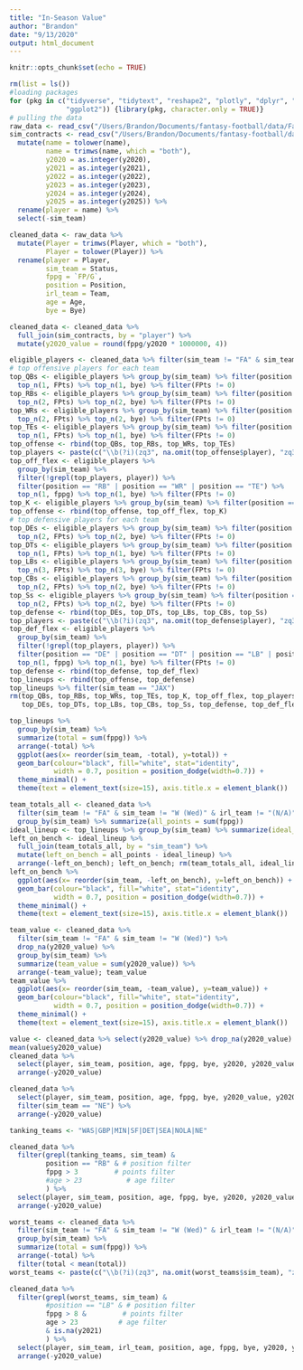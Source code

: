 ```yaml
---
title: "In-Season Value"
author: "Brandon"
date: "9/13/2020"
output: html_document
---
```


```r
knitr::opts_chunk$set(echo = TRUE)
```

```r
rm(list = ls())
#loading packages
for (pkg in c("tidyverse", "tidytext", "reshape2", "plotly", "dplyr", "RecordLinkage",
              "ggplot2")) {library(pkg, character.only = TRUE)}
# pulling the data 
raw_data <- read_csv("/Users/Brandon/Documents/fantasy-football/data/Fantrax-Players-NFL Sim Dynasty .csv") 
sim_contracts <- read_csv("/Users/Brandon/Documents/fantasy-football/data/nflsim-contracts.csv") %>% 
  mutate(name = tolower(name),
         name = trimws(name, which = "both"),
         y2020 = as.integer(y2020),
         y2021 = as.integer(y2021),
         y2022 = as.integer(y2022),
         y2023 = as.integer(y2023),
         y2024 = as.integer(y2024),
         y2025 = as.integer(y2025)) %>% 
  rename(player = name) %>% 
  select(-sim_team)

cleaned_data <- raw_data %>% 
  mutate(Player = trimws(Player, which = "both"),
         Player = tolower(Player)) %>% 
  rename(player = Player, 
         sim_team = Status,
         fppg = `FP/G`, 
         position = Position,
         irl_team = Team,
         age = Age, 
         bye = Bye)

cleaned_data <- cleaned_data %>% 
  full_join(sim_contracts, by = "player") %>% 
  mutate(y2020_value = round(fppg/y2020 * 1000000, 4))
```

```r
eligible_players <- cleaned_data %>% filter(sim_team != "FA" & sim_team != "W (Wed)" & irl_team != "(N/A)") 
# top offensive players for each team 
top_QBs <- eligible_players %>% group_by(sim_team) %>% filter(position == "QB") %>% 
  top_n(1, FPts) %>% top_n(1, bye) %>% filter(FPts != 0)
top_RBs <- eligible_players %>% group_by(sim_team) %>% filter(position == "RB") %>% 
  top_n(2, FPts) %>% top_n(2, bye) %>% filter(FPts != 0)
top_WRs <- eligible_players %>% group_by(sim_team) %>% filter(position == "WR") %>% 
  top_n(2, FPts) %>% top_n(2, bye) %>% filter(FPts != 0)
top_TEs <- eligible_players %>% group_by(sim_team) %>% filter(position == "TE") %>% 
  top_n(1, FPts) %>% top_n(1, bye) %>% filter(FPts != 0)
top_offense <- rbind(top_QBs, top_RBs, top_WRs, top_TEs)
top_players <- paste(c("\\b(?i)(zq3", na.omit(top_offense$player), "zq3)\\b"), collapse = "|")
top_off_flex <- eligible_players %>% 
  group_by(sim_team) %>% 
  filter(!grepl(top_players, player)) %>% 
  filter(position == "RB" | position == "WR" | position == "TE") %>% 
  top_n(1, fppg) %>% top_n(1, bye) %>% filter(FPts != 0)
top_K <- eligible_players %>% group_by(sim_team) %>% filter(position == "K") %>% top_n(1, FPts) %>% filter(FPts != 0)
top_offense <- rbind(top_offense, top_off_flex, top_K)
# top defensive players for each team 
top_DEs <- eligible_players %>% group_by(sim_team) %>% filter(position == "DE") %>% 
  top_n(2, FPts) %>% top_n(2, bye) %>% filter(FPts != 0)
top_DTs <- eligible_players %>% group_by(sim_team) %>% filter(position == "DT") %>% 
  top_n(1, FPts) %>% top_n(1, bye) %>% filter(FPts != 0)
top_LBs <- eligible_players %>% group_by(sim_team) %>% filter(position == "LB") %>% 
  top_n(3, FPts) %>% top_n(3, bye) %>% filter(FPts != 0)
top_CBs <- eligible_players %>% group_by(sim_team) %>% filter(position == "CB") %>% 
  top_n(2, FPts) %>% top_n(2, bye) %>% filter(FPts != 0)
top_Ss <- eligible_players %>% group_by(sim_team) %>% filter(position == "S") %>% 
  top_n(2, FPts) %>% top_n(2, bye) %>% filter(FPts != 0)
top_defense <- rbind(top_DEs, top_DTs, top_LBs, top_CBs, top_Ss)
top_players <- paste(c("\\b(?i)(zq3", na.omit(top_defense$player), "zq3)\\b"), collapse = "|")
top_def_flex <- eligible_players %>% 
  group_by(sim_team) %>% 
  filter(!grepl(top_players, player)) %>% 
  filter(position == "DE" | position == "DT" | position == "LB" | position == "CB" | position == "S") %>% 
  top_n(1, fppg) %>% top_n(1, bye) %>% filter(FPts != 0)
top_defense <- rbind(top_defense, top_def_flex)
top_lineups <- rbind(top_offense, top_defense)
top_lineups %>% filter(sim_team == "JAX")
rm(top_QBs, top_RBs, top_WRs, top_TEs, top_K, top_off_flex, top_players, 
   top_DEs, top_DTs, top_LBs, top_CBs, top_Ss, top_defense, top_def_flex)
```
```r
top_lineups %>% 
  group_by(sim_team) %>% 
  summarize(total = sum(fppg)) %>% 
  arrange(-total) %>% 
  ggplot(aes(x= reorder(sim_team, -total), y=total)) +
  geom_bar(colour="black", fill="white", stat="identity",
           width = 0.7, position = position_dodge(width=0.7)) +
  theme_minimal() +
  theme(text = element_text(size=15), axis.title.x = element_blank())
```
```r
team_totals_all <- cleaned_data %>% 
  filter(sim_team != "FA" & sim_team != "W (Wed)" & irl_team != "(N/A)") %>% 
  group_by(sim_team) %>% summarize(all_points = sum(fppg)) 
ideal_lineup <- top_lineups %>% group_by(sim_team) %>% summarize(ideal_lineup = sum(fppg))
left_on_bench <- ideal_lineup %>% 
  full_join(team_totals_all, by = "sim_team") %>% 
  mutate(left_on_bench = all_points - ideal_lineup) %>% 
  arrange(-left_on_bench); left_on_bench; rm(team_totals_all, ideal_lineup)
left_on_bench %>% 
  ggplot(aes(x= reorder(sim_team, -left_on_bench), y=left_on_bench)) +
  geom_bar(colour="black", fill="white", stat="identity",
           width = 0.7, position = position_dodge(width=0.7)) +
  theme_minimal() +
  theme(text = element_text(size=15), axis.title.x = element_blank())
```
```r
team_value <- cleaned_data %>% 
  filter(sim_team != "FA" & sim_team != "W (Wed)") %>%
  drop_na(y2020_value) %>% 
  group_by(sim_team) %>% 
  summarize(team_value = sum(y2020_value)) %>% 
  arrange(-team_value); team_value
team_value %>% 
  ggplot(aes(x= reorder(sim_team, -team_value), y=team_value)) +
  geom_bar(colour="black", fill="white", stat="identity",
           width = 0.7, position = position_dodge(width=0.7)) +
  theme_minimal() +
  theme(text = element_text(size=15), axis.title.x = element_blank())
```
```r
value <- cleaned_data %>% select(y2020_value) %>% drop_na(y2020_value) %>% arrange(-y2020_value)
mean(value$y2020_value)
cleaned_data %>% 
  select(player, sim_team, position, age, fppg, bye, y2020, y2020_value) %>%
  arrange(-y2020_value)
```
```r
cleaned_data %>% 
  select(player, sim_team, position, age, fppg, bye, y2020_value, y2020, y2021) %>%
  filter(sim_team == "NE") %>% 
  arrange(-y2020_value)
```
```r
tanking_teams <- "WAS|GBP|MIN|SF|DET|SEA|NOLA|NE"

cleaned_data %>% 
  filter(grepl(tanking_teams, sim_team) & 
         position == "RB" & # position filter 
         fppg > 3         # points filter
         #age > 23           # age filter
         ) %>% 
  select(player, sim_team, position, age, fppg, bye, y2020, y2020_value, y2021, y2022) %>% 
  arrange(-y2020_value)
```

```r
worst_teams <- cleaned_data %>% 
  filter(sim_team != "FA" & sim_team != "W (Wed)" & irl_team != "(N/A)") %>% 
  group_by(sim_team) %>% 
  summarize(total = sum(fppg)) %>% 
  arrange(-total) %>% 
  filter(total < mean(total))
worst_teams <- paste(c("\\b(?i)(zq3", na.omit(worst_teams$sim_team), "zq3)\\b"), collapse = "|")

cleaned_data %>% 
  filter(grepl(worst_teams, sim_team) & 
         #position == "LB" & # position filter 
         fppg > 8 &         # points filter
         age > 23          # age filter
         & is.na(y2021)
         ) %>% 
  select(player, sim_team, irl_team, position, age, fppg, bye, y2020, y2020_value, y2021) %>% 
  arrange(-y2020_value)
```







